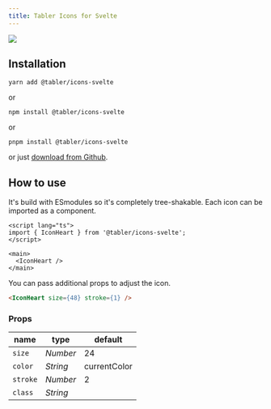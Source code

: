 ```yaml
---
title: Tabler Icons for Svelte
---
```


![](https://raw.githubusercontent.com/tabler/tabler-icons/master/.github/packages/og-package-svelte.png)

## Installation

```
yarn add @tabler/icons-svelte
```

or

```
npm install @tabler/icons-svelte
```

or

```
pnpm install @tabler/icons-svelte
```

or just [download from Github](https://github.com/tabler/tabler-icons/releases).

## How to use

It's build with ESmodules so it's completely tree-shakable. Each icon can be imported as a component.

```sveltehtml
<script lang="ts">
import { IconHeart } from '@tabler/icons-svelte';
</script>

<main>
  <IconHeart />
</main>
```

You can pass additional props to adjust the icon.

```html
<IconHeart size={48} stroke={1} />
```

### Props

| name          | type     | default      |
| ------------- | -------- | ------------ |
| `size`        | _Number_ | 24           |
| `color`       | _String_ | currentColor |
| `stroke`      | _Number_ | 2            |
| `class`       | _String_ |              |
